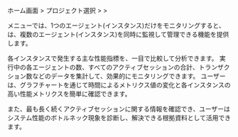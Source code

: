 ホーム画面 &gt; プロジェクト選択 &gt; <Cmdname sid="side_dashboard" className="uitext" /> &gt; <Cmdname sid="side_multiInstance" className="uitext" />

<Link to="instance-monitoring"><Cmdname sid="side_dbMonitoring" className="uitext" /></Link>メニューでは、1つのエージェント(インスタンス)だけをモニタリングすると、<Cmdname sid="side_multiInstance" className="uitext" />は、複数のエージェント(インスタンス)を同時に監視して管理できる機能を提供します。

各インスタンスで発生する主な性能指標を、一目で比較して分析できます。 実行中の各エージェントの数、すべてのアクティブセッションの合計、トランザクション数などのデータを集計して、効果的にモニタリングできます。 ユーザーは、グラフチャートを通じて時間によるメトリクス値の変化と各インスタンスの高い性能メトリクスを簡単に確認できます。 

また、最も長く続くアクティブセッションに関する情報を確認でき、ユーザーはシステム性能のボトルネック現象を診断し、解決できる根拠資料として活用できます。
